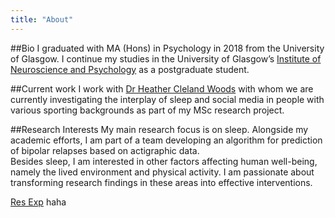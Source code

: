 ```yaml
---
title: "About"
---
```

##Bio
I graduated with MA (Hons) in Psychology in 2018 from the University of Glasgow. I continue my studies in the University of Glasgow's [Institute of Neuroscience and Psychology](http://www.gla.ac.uk/researchinstitutes/neurosciencepsychology/) as a postgraduate student.

##Current work
I work with [Dr Heather Cleland Woods](https://www.gla.ac.uk/schools/psychology/staff/heatherwoods/)
with whom we are currently investigating the interplay of sleep and social media in people with various sporting backgrounds as part of my MSc research project. 

##Research Interests
My main research focus is on sleep.  Alongside my academic efforts, I am part of a team developing an algorithm for prediction of bipolar relapses based on actigraphic data.   
Besides sleep, I am interested in other factors affecting human well-being, namely the lived environment and physical activity. I am passionate about transforming research findings in these areas into effective interventions.  





[Res Exp](Res_experience.html) 
haha
